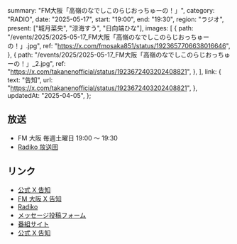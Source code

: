   summary: "FM大阪「高嶺のなでしこのらじおっちゅーの！」",
  category: "RADIO",
  date: "2025-05-17",
  start: "19:00",
  end: "19:30",
  region: "ラジオ",
  present: ["城月菜央", "涼海すう", "日向端ひな"],
  images: [
    {
      path: "/events/2025/2025-05-17_FM大阪「高嶺のなでしこのらじおっちゅーの！」.jpg",
      ref: "https://x.com/fmosaka851/status/1923657706638016646",
    },
    {
      path: "/events/2025/2025-05-17_FM大阪「高嶺のなでしこのらじおっちゅーの！」_2.jpg",
      ref: "https://x.com/takanenofficial/status/1923672403202408821",
    },
  ],
  link: {
    text: "告知",
    url: "https://x.com/takanenofficial/status/1923672403202408821",
  },
  updatedAt: "2025-04-05",
};

## 放送

- FM 大阪 毎週土曜日 19:00 〜 19:30
- [Radiko 放送回](https://radiko.jp/share?sid=FMO&t=20250517190000)

## リンク

- [公式 X 告知](https://x.com/takanenofficial/status/1923672403202408821)
- [FM 大阪 X 告知](https://x.com/fmosaka851/status/1923657706638016646)
- [Radiko](https://radiko.jp/share?sid=FMO&t=20250517190000)
- [メッセージ投稿フォーム](https://fmosaka.futureartist.net/enquete/354047)
- [番組サイト](https://www.fmosaka.net/_ct/17722199)
- [公式 X 告知](https://x.com/takanenofficial/status/1836979149044600863)
